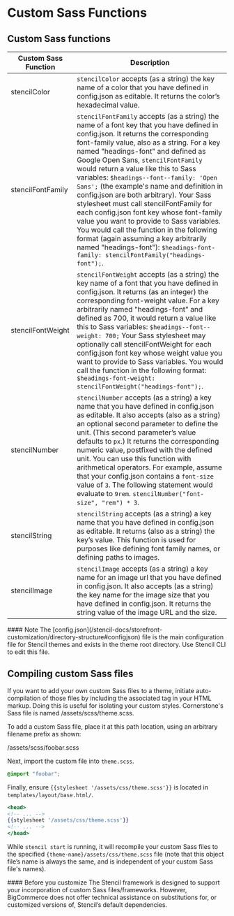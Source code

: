 # Custom Sass Functions



## Custom Sass functions

| Custom Sass Function  | Description  |
|-|-|
| stencilColor  | `stencilColor` accepts (as a string) the key name of a color that you have defined in <span class="fn">config.json</span> as editable. It returns the color’s hexadecimal value.|
| stencilFontFamily  | `stencilFontFamily` accepts (as a string) the name of a font key that you have defined in config.json. It returns the corresponding font-family value, also as a string. For a key named "headings-font" and defined as Google Open Sans, `stencilFontFamily` would return a value like this to Sass variables: `$headings-‐font-‐family: 'Open Sans';` (the example's name and definition in config.json are both arbitrary). Your Sass stylesheet must call stencilFontFamily for each <span class="fn">config.json</span> font key whose font-family value you want to provide to Sass variables. You would call the function in the following format (again assuming a key arbitrarily named "headings-font"): `$headings-font-family: stencilFontFamily("headings-font");`. |
| stencilFontWeight  | `stencilFontWeight` accepts (as a string) the key name of a font that you have defined in config.json. It returns (as an integer) the corresponding font-weight value. For a key arbitrarily named "headings-font" and defined as 700, it would return a value like this to Sass variables: `$headings-‐font-‐weight: 700;` Your Sass stylesheet may optionally call stencilFontWeight for each <span class="fn">config.json</span> font key whose weight value you want to provide to Sass variables. You would call the function in the following format: `$headings-font-weight: stencilFontWeight("headings-font");`.  |
| stencilNumber  | `stencilNumber` accepts (as a string) a key name that you have defined in config.json as editable. It also accepts (also as a string) an optional second parameter to define the unit. (This second parameter’s value defaults to `px`.) It returns the corresponding numeric value, postfixed with the defined unit. You can use this function with arithmetical operators. For example, assume that your config.json contains a `font-size` value of `3`. The following statement would evaluate to `9rem`. `stencilNumber("font-size", "rem") * 3`. |
| stencilString  | `stencilString` accepts (as a string) a key name that you have defined in <span class="fn">config.json</span> as editable. It returns (also as a string) the key’s value. This function is used for purposes like defining font family names, or defining paths to images.  |
| stencilImage  | `stencilImage` accepts (as a string) a key name for an image url that you have defined in <span class="fn">config.json</span>. It also accepts (as a string) the key name for the image size that you have defined in <span class="fn">config.json</span>. It returns the string value of the image URL and the size.  |

<Callout type="info">
  #### Note
  The [config.json](/stencil-docs/storefront-customization/directory-structure#configjson) file is the main configuration file for Stencil themes and exists in the theme root directory. Use Stencil CLI to edit this file.
</Callout>

## Compiling custom Sass files

If you want to add your own custom Sass files to a theme, initiate auto-compilation of those files by including the associated tag in your HTML markup. Doing this is useful for isolating your custom styles. Cornerstone's Sass file is named <span class="fp">/assets/scss/theme.scss</span>.

To add a custom Sass file, place it at this path location, using an arbitrary filename prefix as shown:

<span class="fp">/assets/scss/foobar.scss</span>

Next, import the custom file into `theme.scss`.

```scss
@import "foobar";
```

Finally, ensure `{{stylesheet '/assets/css/theme.scss'}}` is located in `templates/layout/base.html/`.

```handlebars
<head>
<!-- ... -->
{{stylesheet '/assets/css/theme.scss'}}
<!-- ... -->
</head>
```

While `stencil start` is running, it will recompile your custom Sass files to the specified <span class="fp">`{theme-name}/assets/css/theme.scss`</span>  file (note that this object file’s name is always the same, and is independent of your custom Sass file's names).

<Callout type="warning">
  #### Before you customize
  The Stencil framework is designed to support your incorporation of custom Sass files/frameworks. However, BigCommerce does not offer technical assistance on substitutions for, or customized versions of, Stencil’s default dependencies.
</Callout>

